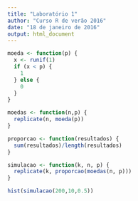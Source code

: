 ```yaml
---
title: "Laboratório 1"
author: "Curso R de verão 2016"
date: "18 de janeiro de 2016"
output: html_document
---
```


```r
moeda <- function(p) {
  x <- runif(1)
  if (x < p) {
    1
  } else {
    0
  }
}

moedas <- function(n,p) {
  replicate(n, moeda(p))
}

proporcao <- function(resultados) {
  sum(resultados)/length(resultados)
}

simulacao <- function(k, n, p) {
  replicate(k, proporcao(moedas(n, p)))
}

hist(simulacao(200,10,0.5))
```


